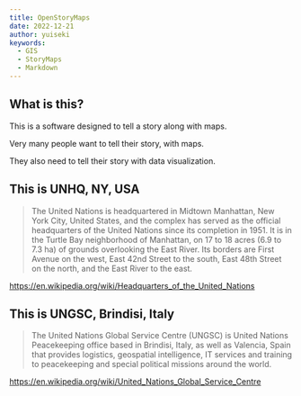 ```yaml
---
title: OpenStoryMaps
date: 2022-12-21
author: yuiseki
keywords:
  - GIS
  - StoryMaps
  - Markdown
---
```



## What is this?

This is a software designed to tell a story along with maps.

Very many people want to tell their story, with maps.

They also need to tell their story with data visualization.

## This is UNHQ, NY, USA

<StaticMap
  style="https://tile.openstreetmap.jp/styles/osm-bright/style.json"
  longitude={-73.968056}
  latitude={40.749444}
  zoom={15}
/>

> The United Nations is headquartered in Midtown Manhattan, New York City, United
> States, and the complex has served as the official headquarters of the United Nations
> since its completion in 1951. It is in the Turtle Bay neighborhood of Manhattan,
> on 17 to 18 acres (6.9 to 7.3 ha) of grounds overlooking the East River. Its borders
> are First Avenue on the west, East 42nd Street to the south, East 48th Street on
> the north, and the East River to the east.

https://en.wikipedia.org/wiki/Headquarters_of_the_United_Nations

## This is UNGSC, Brindisi, Italy

<StaticMap
  style="https://tile.openstreetmap.jp/styles/osm-bright/style.json"
  longitude={17.9466719}
  latitude={40.6494882}
  zoom={17}
/>

> The United Nations Global Service Centre (UNGSC) is United Nations Peacekeeping office
> based in Brindisi, Italy, as well as Valencia, Spain that provides logistics, geospatial
> intelligence, IT services and training to peacekeeping and special political missions
> around the world.

https://en.wikipedia.org/wiki/United_Nations_Global_Service_Centre
